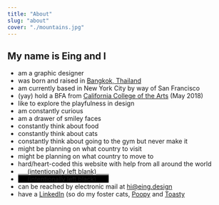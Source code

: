 ```yaml
---
title: "About"
slug: "about"
cover: "./mountains.jpg"
---
```


## My name is Eing and I

- am a graphic designer
- was born and raised in [Bangkok, Thailand](https://www.google.com/search?q=flight+to+bangkok&oq=flight+to+bangkok&aqs=chrome..69i57j0l5.10069j0j1&sourceid=chrome&ie=UTF-8)
- am currently based in New York City by way of San Francisco
- (yay) hold a BFA from [California College of the Arts](http://www.cca.edu) (May 2018)
- like to explore the playfulness in design
- am constantly curious
- am a drawer of smiley faces
- constantly think about food
- constantly think about cats
- constantly think about going to the gym but never make it
- might be planning on what country to visit
- might be planning on what country to move to
- hard/heart-coded this website with help from all around the world
- <span style="text-decoration:underline;">&ensp;&ensp;&ensp;(intentionally left blank)&ensp;&ensp;&ensp;&ensp;</span>
- <span style="background-color:black;cursor:text;">&ensp;&ensp;&ensp;(intentionally left black)&ensp;&ensp;&ensp;&ensp;</span>
- can be reached by electronic mail at [hi@eing.design](mailto:hi@eing.design?subject=Hi%20there)
- have a [LinkedIn](https://www.linkedin.com/in/eing-o) (so do my foster cats, [Poopy](https://www.linkedin.com/in/poopy-de-cat) and [Toasty](https://www.linkedin.com/in/toasty-de-cat)
